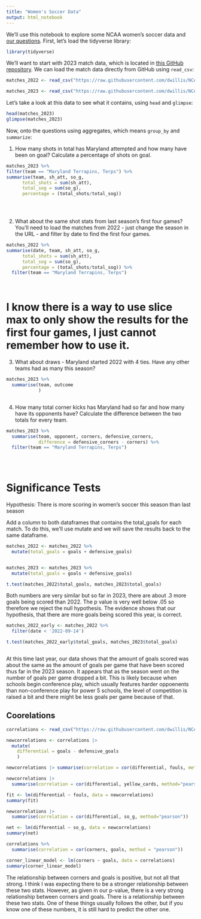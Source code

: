 ```yaml
---
title: "Women's Soccer Data"
output: html_notebook
---
```


We'll use this notebook to explore some NCAA women's soccer data and [our questions](https://docs.google.com/spreadsheets/d/1kTSrnl1URmcexIWLDMWqDnp3q-c2OS45uifnhjp10n4/edit#gid=0). First, let's load the tidyverse library:

```r
library(tidyverse)
```

We'll want to start with 2023 match data, which is located in [this GitHub repository](https://github.com/dwillis/NCAAWomensSoccerData). We can load the match data directly from GitHub using `read_csv`:


```r
matches_2022 <- read_csv("https://raw.githubusercontent.com/dwillis/NCAAWomensSoccerData/main/data/ncaa_womens_soccer_matchstats_2022.csv")

matches_2023 <- read_csv("https://raw.githubusercontent.com/dwillis/NCAAWomensSoccerData/main/data/ncaa_womens_soccer_matchstats_2023.csv")
```

Let's take a look at this data to see what it contains, using `head` and `glimpse`:

```r
head(matches_2023)
glimpse(matches_2023)
```

Now, onto the questions using aggregates, which means `group_by` and `summarize`:

1. How many shots in total has Maryland attempted and how many have been on goal? Calculate a percentage of shots on goal.

```r
matches_2023 %>% 
filter(team == "Maryland Terrapins, Terps") %>% 
summarise(team, sh_att, so_g,
      total_shots = sum(sh_att),
      total_sog = sum(so_g),
      percentage = (total_shots/total_sog))


 


```

2. What about the same shot stats from last season's first four games? You'll need to load the matches from 2022 - just change the season in the URL - and filter by date to find the first four games.

```r
matches_2022 %>% 
summarise(date, team, sh_att, so_g,
      total_shots = sum(sh_att),
      total_sog = sum(so_g),
      percentage = (total_shots/total_sog)) %>% 
  filter(team == "Maryland Terrapins, Terps")




```
# I know there is a way to use slice max to only show the results for the first four games, I just cannot remember how to use it. 



3. What about draws - Maryland started 2022 with 4 ties. Have any other teams had as many this season?

```r
matches_2023 %>% 
  summarise(team, outcome
            ) 



```


4. How many total corner kicks has Maryland had so far and how many have its opponents have? Calculate the difference between the two totals for every team.

```r
matches_2023 %>% 
  summarise(team, opponent, corners, defensive_corners,
            difference = defensive_corners - corners) %>% 
  filter(team == "Maryland Terrapins, Terps") 
  
 



```


# Significance Tests

Hypothesis: There is more scoring in women's soccer this season than last season

Add a column to both dataframes that contains the total_goals for each match. To do this, we'll use mutate and we will save the results back to the same dataframe. 


```r
matches_2022 <- matches_2022 %>% 
  mutate(total_goals = goals + defensive_goals)


matches_2023 <- matches_2023 %>% 
  mutate(total_goals = goals + defensive_goals)


```


```r

t.test(matches_2022$total_goals, matches_2023$total_goals)


```

Both numbers are very similar but so far in 2023, there are about .3 more goals being scored than 2022. The p value is very well below .05 so therefore we reject the null hypothesis. The evidence shows that our hypothesis, that there are more goals being scored this year, is correct. 




```r

matches_2022_early <- matches_2022 %>% 
  filter(date < '2022-09-14')


```



```r

t.test(matches_2022_early$total_goals, matches_2023$total_goals)



```


At this time last year, our data shows that the amount of goals scored was about the same as the amount of goals per game that have been scored thus far in the 2023 season. It appears that as the season went on the number of goals per game dropped a bit. This is likely because when schools begin conference play, which usually features harder oppoenents than non-conference play for power 5 schools, the level of competition is raised a bit and there might be less goals per game because of that.




## Coorelations 

```r
correlations <- read_csv("https://raw.githubusercontent.com/dwillis/NCAAWomensSoccerData/main/data/ncaa_womens_soccer_matchstats_2023.csv")
```


```r
newcorrelations <- correlations |> 
  mutate(
    differential = goals - defensive_goals
    )
```




```r
newcorrelations |> summarise(correlation = cor(differential, fouls, method="pearson"))

```
```r
newcorrelations |> 
  summarise(correlation = cor(differential, yellow_cards, method="pearson"))
```
```r
fit <- lm(differential ~ fouls, data = newcorrelations)
summary(fit)
```
```r
newcorrelations |> 
  summarise(correlation = cor(differential, so_g, method="pearson"))
```
```r
net <- lm(differential ~ so_g, data = newcorrelations)
summary(net)
```

```r
correlations %>% 
  summarise(correlation = cor(corners, goals, method = "pearson"))
```
```r
corner_linear_model <- lm(corners ~ goals, data = correlations)
summary(corner_linear_model)
```
The relationship between corners and goals is positive, but not all that strong. I think I was expecting there to be a stronger relationship between these two stats. However, as given in our p-value, there is a very strong relationship between corners and goals. There is a relationship between these two stats. One of these things usually follows the other, but if you know one of these numbers, it is still hard to predict the other one.
```r

```
